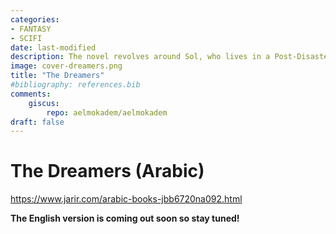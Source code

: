 ```yaml
---
categories:
- FANTASY
- SCIFI
date: last-modified
description: The novel revolves around Sol, who lives in a Post-Disaster world that nearly wiped out all life on Earth. This world is overseen by "The Savior," sent by the Deity to save the remaining humans from their fate and eradicate evil from the world. Sol, like the other obedient servants of the deity, worked tirelessly, awaiting his reward in the "Houses of Rest." But then came the dream... A strange dream that turned his life upside down and set Sol on the path of his journey into the unknown world beyond the city borders to discover his true self and the truth about "The Dreamers." This fantasy novel raises many important questions that come to life in Sol's adventurous journey and the choices he makes. What is reality? Is it separate from our selves or deeply connected to them? What is truth and what is falsehood? When do we become free, and when do we turn into mere slaves? And where do the boundaries of humanity lie?
image: cover-dreamers.png
title: "The Dreamers"
#bibliography: references.bib
comments:
    giscus:
        repo: aelmokadem/aelmokadem
draft: false
---
```



# The Dreamers (Arabic)

[https://www.jarir.com/arabic-books-jbb6720na092.html](https://www.jarir.com/arabic-books-jbb6720na092.html)

**The English version is coming out soon so stay tuned!**

<!-- ![](cover-dreamers.png){width=200} -->
